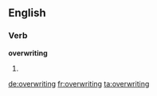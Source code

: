 ==English==

===Verb===
'''overwriting'''

# {{present participle of|overwrite}}

[[de:overwriting]]
[[fr:overwriting]]
[[ta:overwriting]]